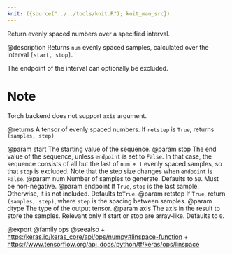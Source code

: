 ```yaml
---
knit: ({source("../../tools/knit.R"); knit_man_src})
---
```

Return evenly spaced numbers over a specified interval.

@description
Returns `num` evenly spaced samples, calculated over the interval
`[start, stop]`.

The endpoint of the interval can optionally be excluded.

# Note
Torch backend does not support `axis` argument.

@returns
A tensor of evenly spaced numbers.
If `retstep` is `True`, returns `(samples, step)`

@param start The starting value of the sequence.
@param stop The end value of the sequence, unless `endpoint` is set to
    `False`. In that case, the sequence consists of all but the last
    of `num + 1` evenly spaced samples, so that `stop` is excluded.
    Note that the step size changes when `endpoint` is `False`.
@param num Number of samples to generate. Defaults to `50`. Must be
    non-negative.
@param endpoint If `True`, `stop` is the last sample. Otherwise, it is
    not included. Defaults to`True`.
@param retstep If `True`, return `(samples, step)`, where `step` is the
    spacing between samples.
@param dtype The type of the output tensor.
@param axis The axis in the result to store the samples. Relevant only if
    start or stop are array-like. Defaults to `0`.

@export
@family ops
@seealso
+ <https:/keras.io/keras_core/api/ops/numpy#linspace-function>
+ <https://www.tensorflow.org/api_docs/python/tf/keras/ops/linspace>
